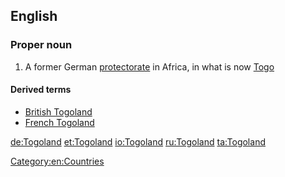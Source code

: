 ==English==
{{wikipedia}}
===Proper noun===
{{en-proper noun}}

# {{context|historical|lang=en}} A former German [[protectorate]] in Africa, in what is now [[Togo]]

====Derived terms====
*[[British Togoland]]
*[[French Togoland]]

[[Category:en:Countries]]

[[de:Togoland]]
[[et:Togoland]]
[[io:Togoland]]
[[ru:Togoland]]
[[ta:Togoland]]